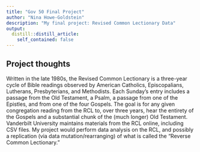 ```yaml
---
title: "Gov 50 Final Project"
author: "Nina Howe-Goldstein"
description: "My final project: Revised Common Lectionary Data"
output:
  distill::distill_article:
    self_contained: false
---
```




## Project thoughts

Written in the late 1980s, the Revised Common Lectionary is a three-year cycle of Bible readings observed by American Catholics, Episcopalians, Lutherans, Presbyterians, and Methodists. Each Sunday's entry includes a passage from the Old Testament, a Psalm, a passage from one of the Epistles, and from one of the four Gospels. The goal is for any given congregation reading from the RCL to, over three years, hear the entirety of the Gospels and a substantial chunk of the (much longer) Old Testament. Vanderbilt University maintains materials from the RCL online, including CSV files. My project would perform data analysis on the RCL, and possibly a replication (via data mutation/rearranging) of what is called the "Reverse Common Lectionary."  